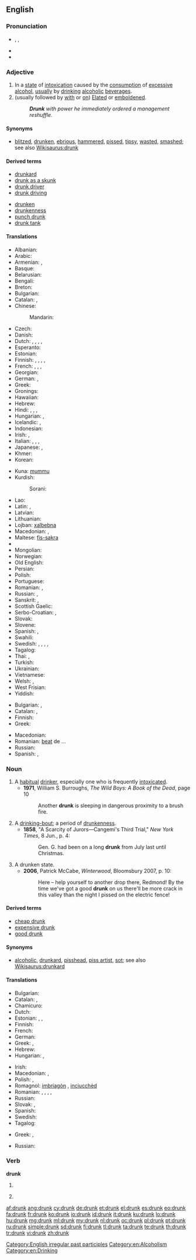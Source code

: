 ==English==

===Pronunciation===
* {{enPR|drŭngk}}, {{IPA|/drʌŋk/}}, {{X-SAMPA|/drVNk/}}
* {{audio|en-us-drunk.ogg|Audio (US)}}
* {{rhymes|ʌŋk}}

===Adjective===
{{en-adj|er}}

# In a [[state]] of [[intoxication]] caused by the [[consumption]] of [[excessive]] [[alcohol]], [[usually]] by [[drink]]ing [[alcoholic]] [[beverage]]s.
# (usually followed by [[with]] or [[on]]) [[elated|Elated]] or [[emboldened]].
#: '''''Drunk''' with power he immediately ordered a management reshuffle.''

====Synonyms====
* {{sense|intoxicated from alcohol}} [[blitzed]], [[drunken]], [[ebrious]], [[hammered]], [[pissed]], [[tipsy]], [[wasted]], [[smashed]]; see also [[Wikisaurus:drunk]]

====Derived terms====
{{rel-top|terms derived from drunk}}
* [[drunkard]]
* [[drunk as a skunk]]
* [[drunk driver]]
* [[drunk driving]]
{{rel-mid}}
* [[drunken]]
* [[drunkenness]]
* [[punch drunk]]
* [[drunk tank]]
{{rel-bottom}}

====Translations====
{{trans-top|intoxicated after drinking too much alcohol}}
* Albanian: {{t|sq|dehur|alt=i dehur}}
* Arabic: {{t|ar|سكران|tr=sakrān}}
* Armenian: {{t-|hy|խմած|tr=xmaç}}, {{t|hy|հարբած|tr=harbaç}}
* Basque: {{t|eu|mozkor}}
* Belarusian: {{t-|be|п'яны|tr=pʹjány|xs=Belarusian}}
* Bengali: {{t|bn|মাতাল|tr=matalô|sc=Beng|xs=Bengali}}
* Breton: {{t|br|mezv}}
* Bulgarian: {{t|bg|пиян|tr=piján}}
* Catalan: {{t|ca|borratxo}}, {{t|ca|embriac}}
* Chinese:
*: Mandarin: {{t-|cmn|醉|tr=zuì|sc=Hani}}
* Czech: {{t-|cs|opilý|m}}
* Danish: {{t-|da|fuld}}
* Dutch: {{t+|nl|dronken}}, {{t+|nl|zat}}, {{t+|nl|bezopen}}, {{t+|nl|blauw}}, {{t+|nl|beschonken}}
* Esperanto: {{t-|eo|ebria|xs=Esperanto}}
* Estonian: {{t|et|purjus}}
* Finnish: {{t|fi|humalainen}}, {{t|fi|juopunut}}, {{t|fi|humalassa}}, {{t|fi|kännissä}} {{qualifier|colloquial}}, {{t|fi|jurrissa}} {{qualifier|colloquial}}
* French: {{t+|fr|ivre}}, {{t+|fr|saoul}}, {{qualifier|informal}} {{t|fr|bourré}}, {{qualifier|Quebec, informal}} {{t|fr|paqueté}}
* Georgian: {{t-|ka|მთვრალი|tr=mt‘vrali|sc=Geor|xs=Georgian}}
* German: {{t+|de|betrunken}},  {{t+|de|besoffen}}
* Greek: {{t+|el|μεθυσμένος|m|tr=methysménos}}
* Gronings: {{tø|gos|doen}}
* Hawaiian: {{t|haw|ʻona}}
* Hebrew: {{t|he|שיכור}}
* Hindi: {{t|hi|मत्त|tr=matta}}, {{t|hi|शराबी|tr=śarābī|sc=Deva}}, {{t|hi|मतवाला|tr=matvālā|sc=Deva}}, {{t|hi|मदहोश|tr=madahōśa|sc=Deva}}
* Hungarian: {{t|hu|ittas}},  {{t+|hu|részeg}}
* Icelandic: {{t|is|fullur|m}}, {{t|is|drukkinn|m}}
* Indonesian: {{t|id|mabuk}}
* Irish: {{t|ga|ólta}}, {{t-|ga|meisce|alt=ar meisce|xs=Irish}}
* Italian: {{t|it|ubriaco}}, {{t|it|avvinazzato}}, {{t|it|ebbro}}, {{t|it|sborniato}}
* Japanese: {{t-|ja|酔っ払い|tr=よっぱらい, yopparai}},  {{t-|ja|酔い|tr=よい, yoi}}
* Khmer: {{t|km|ស្រវឹង|tr=sra-weung}}
* Korean: {{t|ko|취한|tr=chwihan|sc=Kore}}
{{trans-mid}}
* Kuna: [[mummu]]
* Kurdish:
*: Sorani: {{t|ku|سه‌رخۆش|tr=serxosh|sc=ku-Arab}}
* Lao: {{t-|lo|ເມົາເຫລົ້າ|tr=mao-lao|sc=Laoo|xs=Lao}}
* Latin: {{t-|la|ebrius|m|alt=ēbrius}}, {{t-|la|potus|m|alt=pōtus}}
* Latvian: {{t|lv|dzērājs}}
* Lithuanian: {{t|lt|girtas|xs=Lithuanian}}
* Lojban: [[xalbebna]]
* Macedonian: {{t-|mk|пијан|m|tr=píjan}},  {{t|mk|опиен|m|tr=ópien}}
* Maltese: [[fis-sakra]]
* {{trreq|mi}}
* Mongolian: {{t|mn|согтуу|tr=sogtuu|sc=Cyrl|xs=Mongolian}}
* Norwegian: {{t+|no|full}}
* Old English: {{t|ang|druncen}}
* Persian: {{t+|fa|مست|tr=mast|xs=Persian}}
* Polish: {{t|pl|pijany}}
* Portuguese: {{t+|pt|bêbado}}
* Romanian: {{t|ro|beat}}, {{t|ro|băut}}
* Russian: {{t+|ru|пьяный|tr=pʹjányj}}, {{qualifier|colloquial}} {{t|ru|бухой|tr=buxój|sc=Cyrl}}
* Sanskrit: {{t|sa|मत्त|m|tr=matta|sc=Deva}}, {{t|sa|प्रमत्त|tr=pramatta|sc=Deva}}
* Scottish Gaelic: {{t|gd|air mhisg}}
* Serbo-Croatian: {{t|sh|pijan|alt=pìjan}}, {{t|sh|пијан|alt=пѝјан|sc=Cyrl}}
* Slovak: {{t|sk|opitý}}
* Slovene: {{t|sl|pijan}}
* Spanish: {{t+|es|borracho}}, {{t+|es|ebrio|m}}
* Swahili: {{t|sw|mlevi}}
* Swedish: {{t|sv|drucken}}, {{t|sv|full}}, {{t|sv|berusad}}, {{t|sv|packad}} {{qualifier|colloquial}}, {{t|sv|dragen}} {{qualifier|familiar}}
* Tagalog: {{t-|tl|lasing|xs=Tagalog}}
* Thai: {{t|th|ขี้เหล้า|tr=kêe lâo}}, {{t|th|เมาเหล้า|tr=mao lâo}}
* Turkish: {{t+|tr|sarhoş}}
* Ukrainian: {{t|uk|п'яний|tr=pʹjányj|sc=Cyrl}}
* Vietnamese: {{t|vi|say rượu}}
* Welsh: {{t+|cy|meddw|xs=Welsh}}, {{t+|cy|wedi|xs=Welsh}} {{t+|cy|meddwi|xs=Welsh}}
* West Frisian: {{t-|fy|dronken|xs=West Frisian}}
* Yiddish: {{t|yi|שיכּור|tr=shiker|xs=Yiddish}}
{{trans-bottom}}

{{trans-top|elated by emotion}}
* Bulgarian: {{t|bg|опиянен}}, {{t|bg|въодушевен}}
* Catalan: {{t|ca|borratxo}}, {{t|ca|embriac}}
* Finnish: {{t|fi|juopunut}}
* Greek: {{t+|el|μεθυσμένος|m|tr=methysménos}}
{{trans-mid}}
* Macedonian: {{t|mk|опиен|m|tr=ópien}}
* Romanian: [[beat]] de ...
* Russian: {{t|ru|опьянённый|tr=opʹjanjónnyj}}
* Spanish: {{t|es|borracho}}, {{t|es|ebrio}}
{{trans-bottom}}

===Noun===
{{en-noun}}

# A [[habitual]] [[drinker]], especially one who is frequently [[intoxicated]].
#* '''1971''', William S. Burroughs, ''The Wild Boys: A Book of the Dead'', page 10
#*: Another '''drunk''' is sleeping in dangerous proximity to a brush fire.
# A [[drinking-bout]]; a period of [[drunkenness]].
#* '''1858''', "A Scarcity of Jurors—Cangemi's Third Trial," ''New York Times'', 8 Jun., p. 4:
#*: Gen. G. had been on a long '''drunk''' from July last until Christmas.
# A drunken state.
#* '''2006''', Patrick McCabe, ''Winterwood'', Bloomsbury 2007, p. 10:
#*: Here – help yourself to another drop there, Redmond!  By the time we've got a good '''drunk''' on us there'll be more crack in this valley than the night I pissed on the electric fence!

====Derived terms====
* [[cheap drunk]]
* [[expensive drunk]]
* [[good drunk]]

====Synonyms====
* {{sense|habitual drinker}} [[alcoholic]], [[drunkard]], [[pisshead]], [[piss artist]], [[sot]]; see also [[Wikisaurus:drunkard]]

====Translations====
{{trans-top|drinker}}
* Bulgarian: {{t|bg|пияница|m}}
* Catalan: {{t|ca|borratxo|m}}, {{t|ca|embriac|m}}
* Chamicuro: {{tø|ccc|shinitac̈homalo}}
* Dutch: {{t-|nl|dronkaard|m}}
* Estonian: {{t-|et|joodik}},  {{t|et|alkohoolik}},  {{t|et|alkash}}
* Finnish: {{t+|fi|juoppo}}
* French: {{t+|fr|ivrogne}}
* German: {{t-|de|Trinker|m}}
* Greek: {{t+|el|μέθυσος|m|tr=méthysos}}, {{t+|el|μεθύστακας|m|tr=methýstakas}}
* Hebrew: {{t|he|שיכור|tr=shikor}}
* Hungarian: {{t+|hu|alkoholista}},  {{qualifier|informal}} {{t|hu|piás}}
{{trans-mid}}
* Irish: {{t-|ga|meisceoir|xs=Irish}}
* Macedonian: {{t-|mk|пијаница|m|f|tr=pijánica}},  {{t|mk|бекрија|m|tr=békrija}} {{qualifier|archaic & poetic}}
* Polish: {{t|pl|pijak|m}}, {{t|pl|pijaczka|f}}
* Romagnol: [[imbriagòn]] {{m}}, [[inciucchèd]] {{m}}
* Romanian: {{t|ro|alcoolic|m}}, {{t|ro|bețiv|m}}, {{t|ro|bețivă|f}}, {{t|ro|bețivan|m}}, {{t|ro|bețivană|f}}
* Russian: {{t+|ru|пьяница|m|f}}
* Slovak: {{t-|sk|opilec|m}}, {{t-|sk|pijan|m}}
* Spanish: {{t+|es|borracho|m}}
* Swedish: {{t-|sv|fyllo|n}}
* Tagalog: {{t|tl|lasinggero|xs=Tagalog}}
{{trans-bottom}}

{{trans-top|a drinking-bout; a period of drunkenness}}
* Greek: {{t+|el|μέθη|f|tr=méthi}}, {{t+|el|μεθύσι|n|tr=methýsi}}
{{trans-mid}}
* Russian: {{t|ru|запой|m}}
{{trans-bottom}}

===Verb===
'''drunk'''

# {{past participle of|drink}}
# {{context|Southern US}} {{simple past of|drink}}

[[Category:English irregular past participles]]
[[Category:en:Alcoholism]]
[[Category:en:Drinking]]

[[af:drunk]]
[[ang:drunk]]
[[cy:drunk]]
[[de:drunk]]
[[et:drunk]]
[[el:drunk]]
[[es:drunk]]
[[eo:drunk]]
[[fa:drunk]]
[[fr:drunk]]
[[ko:drunk]]
[[io:drunk]]
[[id:drunk]]
[[it:drunk]]
[[ku:drunk]]
[[lo:drunk]]
[[hu:drunk]]
[[mg:drunk]]
[[ml:drunk]]
[[my:drunk]]
[[nl:drunk]]
[[oc:drunk]]
[[pl:drunk]]
[[pt:drunk]]
[[ru:drunk]]
[[simple:drunk]]
[[sd:drunk]]
[[fi:drunk]]
[[tl:drunk]]
[[ta:drunk]]
[[te:drunk]]
[[th:drunk]]
[[tr:drunk]]
[[vi:drunk]]
[[zh:drunk]]
